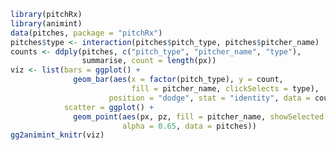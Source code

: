 ```r
library(pitchRx)
library(animint)
data(pitches, package = "pitchRx")
pitches$type <- interaction(pitches$pitch_type, pitches$pitcher_name)
counts <- ddply(pitches, c("pitch_type", "pitcher_name", "type"), 
                summarise, count = length(px))
viz <- list(bars = ggplot() +
              geom_bar(aes(x = factor(pitch_type), y = count, 
                           fill = pitcher_name, clickSelects = type),
                      position = "dodge", stat = "identity", data = counts),
            scatter = ggplot() +
              geom_point(aes(px, pz, fill = pitcher_name, showSelected = type),
                         alpha = 0.65, data = pitches))
gg2animint_knitr(viz)
```